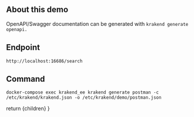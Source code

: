 
## About this demo
OpenAPI/Swagger documentation can be generated with `krakend generate openapi.`

## Endpoint
```
http://localhost:16686/search
```

## Command
```
docker-compose exec krakend_ee krakend generate postman -c /etc/krakend/krakend.json -o /etc/krakend/demo/postman.json
```

  return <IntegrationLayout>{children}</IntegrationLayout>
}
